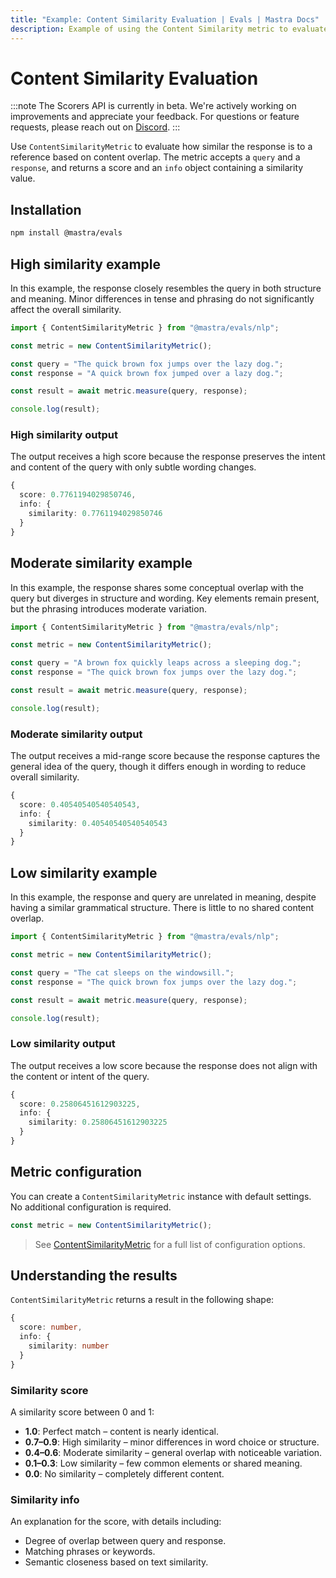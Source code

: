 ```yaml
---
title: "Example: Content Similarity Evaluation | Evals | Mastra Docs"
description: Example of using the Content Similarity metric to evaluate text similarity between content.
---
```


# Content Similarity Evaluation

:::note
The Scorers API is currently in beta. We're actively working on improvements and appreciate your feedback. For questions or feature requests, please reach out on [Discord](https://discord.gg/mastra).
:::

Use `ContentSimilarityMetric` to evaluate how similar the response is to a reference based on content overlap. The metric accepts a `query` and a `response`, and returns a score and an `info` object containing a similarity value.

## Installation

```bash copy
npm install @mastra/evals
```

## High similarity example

In this example, the response closely resembles the query in both structure and meaning. Minor differences in tense and phrasing do not significantly affect the overall similarity.

```typescript title="src/example-high-similarity.ts" showLineNumbers copy
import { ContentSimilarityMetric } from "@mastra/evals/nlp";

const metric = new ContentSimilarityMetric();

const query = "The quick brown fox jumps over the lazy dog.";
const response = "A quick brown fox jumped over a lazy dog.";

const result = await metric.measure(query, response);

console.log(result);
```

### High similarity output

The output receives a high score because the response preserves the intent and content of the query with only subtle wording changes.

```typescript
{
  score: 0.7761194029850746,
  info: {
    similarity: 0.7761194029850746
  }
}
```

## Moderate similarity example

In this example, the response shares some conceptual overlap with the query but diverges in structure and wording. Key elements remain present, but the phrasing introduces moderate variation.

```typescript title="src/example-moderate-similarity.ts" showLineNumbers copy
import { ContentSimilarityMetric } from "@mastra/evals/nlp";

const metric = new ContentSimilarityMetric();

const query = "A brown fox quickly leaps across a sleeping dog.";
const response = "The quick brown fox jumps over the lazy dog.";

const result = await metric.measure(query, response);

console.log(result);
```

### Moderate similarity output

The output receives a mid-range score because the response captures the general idea of the query, though it differs enough in wording to reduce overall similarity.

```typescript
{
  score: 0.40540540540540543,
  info: {
    similarity: 0.40540540540540543
  }
}
```

## Low similarity example

In this example, the response and query are unrelated in meaning, despite having a similar grammatical structure. There is little to no shared content overlap.

```typescript title="src/example-low-similarity.ts" showLineNumbers copy
import { ContentSimilarityMetric } from "@mastra/evals/nlp";

const metric = new ContentSimilarityMetric();

const query = "The cat sleeps on the windowsill.";
const response = "The quick brown fox jumps over the lazy dog.";

const result = await metric.measure(query, response);

console.log(result);
```

### Low similarity output

The output receives a low score because the response does not align with the content or intent of the query.

```typescript
{
  score: 0.25806451612903225,
  info: {
    similarity: 0.25806451612903225
  }
}
```

## Metric configuration

You can create a `ContentSimilarityMetric` instance with default settings. No additional configuration is required.

```typescript showLineNumbers copy
const metric = new ContentSimilarityMetric();
```

> See [ContentSimilarityMetric](/reference/evals/content-similarity) for a full list of configuration options.

## Understanding the results

`ContentSimilarityMetric` returns a result in the following shape:

```typescript
{
  score: number,
  info: {
    similarity: number
  }
}
```

### Similarity score

A similarity score between 0 and 1:

- **1.0**: Perfect match – content is nearly identical.
- **0.7–0.9**: High similarity – minor differences in word choice or structure.
- **0.4–0.6**: Moderate similarity – general overlap with noticeable variation.
- **0.1–0.3**: Low similarity – few common elements or shared meaning.
- **0.0**: No similarity – completely different content.

### Similarity info

An explanation for the score, with details including:

- Degree of overlap between query and response.
- Matching phrases or keywords.
- Semantic closeness based on text similarity.

<GithubLink
  outdated={true}
  marginTop="mt-16"
  link="https://github.com/mastra-ai/mastra/blob/main/examples/basics/evals/content-similarity"
/>
